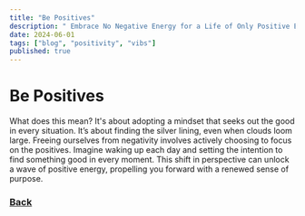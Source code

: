 ```yaml
---
title: "Be Positives"
description: " Embrace No Negative Energy for a Life of Only Positive Energy"
date: 2024-06-01
tags: ["blog", "positivity", "vibs"]
published: true
---
```

# Be Positives

What does this mean? It's about adopting a mindset that seeks out the good in every situation. It’s about finding the silver lining, even when clouds loom large. Freeing ourselves from negativity involves actively choosing to focus on the positives. Imagine waking up each day and setting the intention to find something good in every moment. This shift in perspective can unlock a wave of positive energy, propelling you forward with a renewed sense of purpose.
### [Back](https://freepositives.netlify.app)